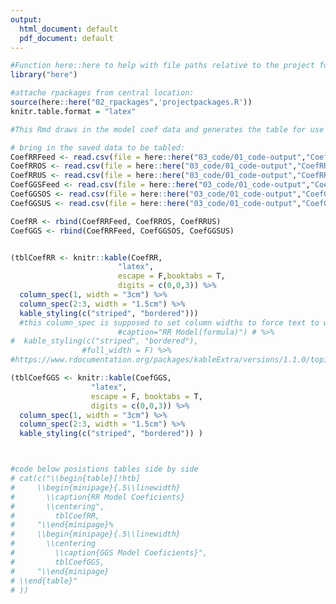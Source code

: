 ```yaml
---
output:
  html_document: default
  pdf_document: default
---
```


```r
#Function here::here to help with file paths relative to the project folder:
library("here")

#attache rpackages from central location:
source(here::here("02_rpackages",'projectpackages.R'))
knitr.table.format = "latex"
```

```r


#This Rmd draws in the model coef data and generates the table for use in the results and discussion section as RMardown 'mother-child' doc relationship.
```


```r
# bring in the saved data to be tabled:
CoefRRFeed <- read.csv(file = here::here("03_code/01_code-output","CoefRRFeed.csv"))
CoefRROS <- read.csv(file = here::here("03_code/01_code-output","CoefRROS.csv"))
CoefRRUS <- read.csv(file = here::here("03_code/01_code-output","CoefRRUS.csv"))
CoefGGSFeed <- read.csv(file = here::here("03_code/01_code-output","CoefGGSFeed.csv"))
CoefGGSOS <- read.csv(file = here::here("03_code/01_code-output","CoefGGSOS.csv"))
CoefGGSUS <- read.csv(file = here::here("03_code/01_code-output","CoefGGSUS.csv"))
```


```r
CoefRR <- rbind(CoefRRFeed, CoefRROS, CoefRRUS)
CoefGGS <- rbind(CoefRRFeed, CoefGGSOS, CoefGGSUS)


(tblCoefRR <- knitr::kable(CoefRR,
                        "latex",
                        escape = F,booktabs = T, 
                        digits = c(0,0,3)) %>% 
  column_spec(1, width = "3cm") %>% 
  column_spec(2:3, width = "1.5cm") %>% 
  kable_styling(c("striped", "bordered")))
  #this column_spec is supposed to set column widths to force text to wrap inside the colmn #https://community.rstudio.com/t/wrap-column-name-in-pdf-table-from-knitr-kable/3278/4)
                        #caption="RR Model(formula)") # %>%
#  kable_styling(c("striped", "bordered"), 
                #full_width = F) %>% 
#https://www.rdocumentation.org/packages/kableExtra/versions/1.1.0/topics/column_spec
```


```r
(tblCoefGGS <- knitr::kable(CoefGGS,
                  "latex",
                  escape = F, booktabs = T, 
                  digits = c(0,0,3)) %>% 
  column_spec(1, width = "3cm") %>% 
  column_spec(2:3, width = "1.5cm") %>% 
  kable_styling(c("striped", "bordered")) )



#code below posistions tables side by side
# cat(c("\\begin{table}[!htb]
#     \\begin{minipage}{.5\\linewidth}
#       \\caption{RR Model Coeficients}
#       \\centering",
#         tblCoefRR,
#     "\\end{minipage}%
#     \\begin{minipage}{.5\\linewidth}
#       \\centering
#         \\caption{GGS Model Coeficients}",
#         tblCoefGGS,
#     "\\end{minipage} 
# \\end{table}"
# ))

```